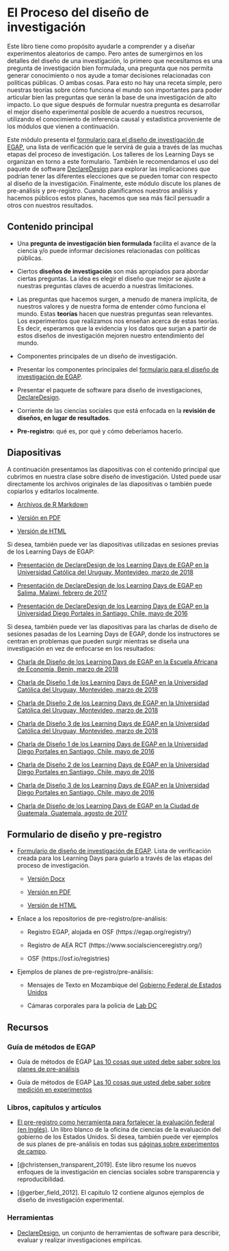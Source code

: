 # El Proceso del diseño de investigación

Este libro tiene como propósito ayudarle a comprender y a diseñar experimentos aleatorios de campo. Pero antes de sumergirnos en los detalles del diseño de una investigación, lo primero que necesitamos es una pregunta de investigación bien formulada, una pregunta que nos permita generar conocimiento o nos ayude a tomar decisiones relacionadas con políticas públicas. O ambas cosas. Para esto no hay una receta simple, pero nuestras teorías sobre cómo funciona el mundo son importantes para poder articular bien las preguntas que serán la base de una investigación de alto impacto. Lo que sigue después de formular nuestra pregunta es desarrollar el mejor diseño experimental posible de acuerdo a nuestros recursos, utilizando el conocimiento de inferencia causal y estadística proveniente de los módulos que vienen a continuación.

Este módulo presenta el [formulario para el diseño de investigación de EGAP](https://egap.github.io/learningdays-resources/Exercises/design-form.Rmd), una lista de verificación que le servirá de guia a través de las muchas etapas del proceso de investigación. Los talleres de los Learning Days se organizan en torno a este formulario. También le recomendamos el uso del paquete de software [DeclareDesign](http://declaredesign.org)  para explorar las implicaciones que podrían tener las diferentes elecciones que se pueden tomar con respecto al diseño de la investigación. Finalmente, este módulo discute los planes de pre-análisis  y pre-registro. Cuando planificamos nuestros análisis y hacemos públicos estos planes, hacemos que sea más fácil persuadir a otros con nuestros resultados.


## Contenido principal

- Una **pregunta de investigación bien formulada** facilita el avance de la ciencia y/o puede informar decisiones relacionadas con políticas públicas.

- Ciertos **diseños de investigación** son más apropiados para  abordar ciertas preguntas. La idea es elegir el diseño que mejor se ajuste a nuestras preguntas claves de acuerdo a nuestras limitaciones.

- Las preguntas que hacemos surgen,  a menudo de manera implícita, de nuestros valores y de nuestra forma de entender cómo funciona el mundo. Estas **teorías** hacen que nuestras preguntas sean relevantes. Los experimentos que realizamos nos enseñan acerca de estas teorías. Es decir, esperamos que la evidencia y los datos que surjan a partir de estos diseños de investigación mejoren nuestro entendimiento del mundo.

- Componentes principales de un diseño de investigación.

- Presentar los componentes principales del [formulario para el diseño de investigación de EGAP](https://egap.github.io/learningdays-resources/Exercises/design-form.html).


- Presentar el paquete de software para  diseño de investigaciones, [DeclareDesign](http://declaredesign.org).


- Corriente de las  ciencias sociales que está enfocada en la **revisión de diseños, en lugar de resultados**.

- **Pre-registro:** qué es, por qué y cómo deberíamos hacerlo.



## Diapositivas


A continuación presentamos las diapositivas con el contenido principal que cubrimos en nuestra clase sobre diseño de investigación.  Usted puede usar directamente los archivos originales de las diapositivas o también puede copiarlos y editarlos localmente.

- [Archivos de R Markdown ](https://egap.github.io/learningdays-resources/Slides_esp/researchdesignform-slides.Rmd)

- [Versión en PDF](https://egap.github.io/learningdays-resources/Slides_esp/researchdesignform-slides.pdf)

- [Versión de HTML](https://egap.github.io/learningdays-resources/Slides_esp/researchdesignform-slides.html)

Si desea, también puede ver las diapositivas utilizadas en sesiones previas de los Learning Days de EGAP:

 - [Presentación de DeclareDesign de los Learning Days de EGAP en la Universidad Católica del Uruguay, Montevideo, marzo de 2018](https://egap.github.io/learningdays-resources/Slides/Examples/declare_design-montevideo.pdf)

 - [Presentación de DeclareDesign de los Learning Days de EGAP en Salima, Malawi, febrero de  2017](https://egap.github.io/learningdays-resources/Slides/Examples/declare_design-malawi.pdf)

 - [Presentación de DeclareDesign de los Learning Days de EGAP en la Universidad Diego Portales in Santiago, Chile, mayo de  2016](https://egap.github.io/learningdays-resources/Slides/Examples/declare_design-santiago.pdf)

Si desea, también puede ver las diapositivas para las charlas de diseño de sesiones pasadas de los Learning Days de EGAP, donde los instructores se centran en problemas que pueden surgir  mientras se diseña una investigación en vez de enfocarse en los resultados:

- [Charla de Diseño de los Learning Days de EGAP en la  Escuela Africana de Economía, Benin, marzo de 2018](https://egap.github.io/learningdays-resources/Slides/Examples/research_design_2-benin.pdf)

 - [Charla de Diseño 1 de los Learning Days de EGAP en la Universidad Católica del Uruguay, Montevideo, marzo de 2018](https://egap.github.io/learningdays-resources/Slides/Examples/research_design_1-montevideo.pdf)

 - [Charla de Diseño 2 de los Learning Days de EGAP en la Universidad Católica del Uruguay, Montevideo, marzo de  2018](https://egap.github.io/learningdays-resources/Slides/Examples/research_design_2-montevideo.pdf)

 - [Charla de Diseño 3 de los Learning Days de EGAP en la Universidad Católica del Uruguay, Montevideo, marzo de 2018](https://egap.github.io/learningdays-resources/Slides/Examples/research_design_3-montevideo.pdf)

 - [Charla de Diseño 1 de los Learning Days de EGAP en la Universidad Diego Portales en Santiago, Chile, mayo de 2016](https://egap.github.io/learningdays-resources/Slides/Examples/research_design_1-santiago.pdf)

 - [Charla de Diseño 2 de los Learning Days de EGAP en la  Universidad Diego Portales en Santiago, Chile, mayo de 2016](https://egap.github.io/learningdays-resources/Slides/Examples/research_design_2-santiago.pdf)

 - [Charla de Diseño 3 de los Learning Days de EGAP en la Universidad Diego Portales en Santiago, Chile, mayo de 2016](https://egap.github.io/learningdays-resources/Slides/Examples/research_design_3-santiago.pdf)

 - [Charla de Diseño de los Learning Days de EGAP en la Ciudad de Guatemala, Guatemala, agosto de 2017](https://egap.github.io/learningdays-resources/Slides/Examples/research_design-guatemala.pdf)

## Formulario de diseño y pre-registro

- [Formulario de diseño de investigación de EGAP](https://egap.github.io/learningdays-resources/Exercises/design-form.html). Lista de verificación creada para los Learning Days para guiarlo  a través de las etapas del proceso de investigación.
     - [Versión Docx](https://egap.github.io/learningdays-resources/Exercises/design-form.docx)

     - [Versión en PDF](https://egap.github.io/learningdays-resources/Exercises/design-form.pdf)

     - [Versión de HTML](https://egap.github.io/learningdays-resources/Exercises/design-form.html)

- Enlace a los repositorios de pre-registro/pre-análisis:

    - Registro EGAP, alojada en OSF (https://egap.org/registry/)

    - Registro de AEA RCT  (https://www.socialscienceregistry.org/)

    - OSF (https://osf.io/registries)

- Ejemplos de planes de pre-registro/pre-análisis:

    - Mensajes de Texto en Mozambique del [Gobierno Federal de Estados Unidos](https://oes.gsa.gov/projects/sms-mozambique/)

    - Cámaras corporales para la policia de [Lab DC](https://osf.io/472zh)

## Recursos

### Guía de métodos de EGAP 

- Guía de métodos de EGAP [Las 10 cosas que usted debe saber sobre los planes de pre-análisis](https://egap.org/es/resource/10-cosas-que-debe-saber-sobre-los-planes-de-pre-analisis/)

- Guía de métodos de EGAP [Las 10 cosas que usted debe saber sobre medición en experimentos](https://egap.org/es/resource/10-cosas-que-debe-saber-sobre-las-mediciones-en-los-experimentos/)


### Libros, capítulos y artículos

- [El pre-registro como herramienta para fortalecer la evaluación federal (en Inglés)](https://oes.gsa.gov/assets/files/preregistration-as-a-tool-in-federal-evaluation.pdf).  Un libro blanco de la oficina de ciencias de la evaluación del gobierno de los Estados Unidos.  Si desea, también puede ver ejemplos de sus planes de pre-análisis en todas sus [páginas sobre experimentos de campo](https://oes.gsa.gov/work/).

- [@christensen_transparent_2019]. Este libro resume los nuevos enfoques de la investigación en ciencias sociales sobre  transparencia y reproducibilidad.

- [@gerber_field_2012].  El capitulo 12 contiene algunos ejemplos de diseño de investigación experimental.

### Herramientas


- [DeclareDesign](https://declaredesign.org/),  un conjunto de herramientas  de software para describir, evaluar y realizar investigaciones empíricas.

